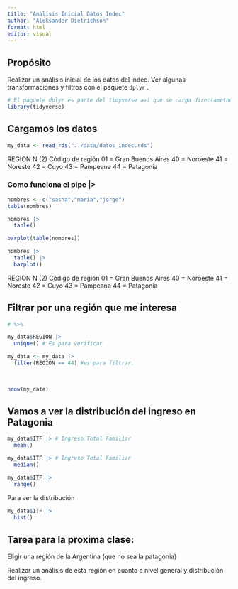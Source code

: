 ```yaml
---
title: "Analisis Inicial Datos Indec"
author: "Aleksander Dietrichson"
format: html
editor: visual
---
```


## Propósito

Realizar un análisis inicial de los datos del indec. Ver algunas transformaciones y filtros con el paquete `dplyr` .

```r
# El paquete dplyr es parte del tidyverse así que se carga directametne junto con todo
library(tidyverse)
```

## Cargamos los datos

```r
my_data <- read_rds("../data/datos_indec.rds")
```

REGION N (2) Código de región 01 = Gran Buenos Aires 40 = Noroeste 41 = Noreste 42 = Cuyo 43 = Pampeana 44 = Patagonia

### Como funciona el pipe \|\>

```r
nombres <- c("sasha","maria","jorge")
table(nombres)
```

```r
nombres |>
  table()
```

```r
barplot(table(nombres))

nombres |> 
  table() |> 
  barplot()
```

REGION N (2) Código de región 01 = Gran Buenos Aires 40 = Noroeste 41 = Noreste 42 = Cuyo 43 = Pampeana 44 = Patagonia

## Filtrar por una región que me interesa

```r
# %>% 

my_data$REGION |> 
  unique() # Es para verificar

my_data <- my_data |>
  filter(REGION == 44) #es para filtrar.
  
  
```

```r
nrow(my_data)
```

## Vamos a ver la distribución del ingreso en Patagonia

```r
my_data$ITF |> # Ingreso Total Familiar
  mean()
```

```r
my_data$ITF |> # Ingreso Total Familiar
  median()
```

```r
my_data$ITF |> 
  range()
```

Para ver la distribución

```r
my_data$ITF |> 
  hist()
```

## Tarea para la proxima clase:

Eligir una región de la Argentina (que no sea la patagonia)

Realizar un análisis de esta región en cuanto a nivel general y distribución del ingreso.
